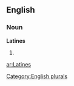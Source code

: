 {{also|latines}}
==English==

===Noun===
'''Latines'''

# {{plural of|[[Latine]]}}

[[Category:English plurals]]

[[ar:Latines]]